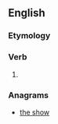==English==

===Etymology===
{{suffix|show|eth}}

===Verb===
{{en-verb form}}

# {{archaic third-person singular of|show}}

===Anagrams===
* [[the show]]